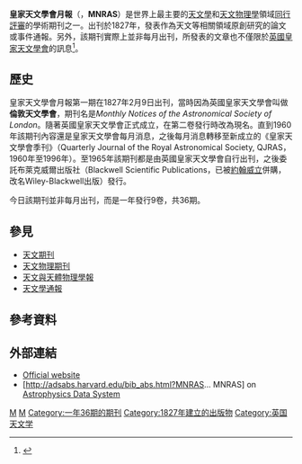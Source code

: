 {{Infobox Journal
| title        = Monthly Notices of the Royal Astronomical Society
|cover         =
| editor       = David Flower
| discipline   = [[天文學|天文學]]
| peer-reviewed=
| language     = [[英語|英語]]
| abbreviation = MNRAS
| publisher    = [[英國皇家天文學會|英國皇家天文學會]]委由{{link-en|威立－布萊克威爾|Wiley-Blackwell (publisher)}}出版 
| country      = [[英國|英國]]
| frequency    = 36期/年
| history      = 1827年至今
| openaccess   = 
| license      =
| impact       = 5.356
| impact-year  = 2019
| website      = http://www.wiley.com/bw/journal.asp?ref=0035-8711
| link1        = 
| link1-name   = 
| link2        = 
| link2-name   = 
| RSS          =  
| atom         = 
| JSTOR        = 
| OCLC         = 10340650
| LCCN         =  
| CODEN        =  MNRAA4
| ISSN         = 0035-8711
| eISSN        = 1365-2966
| boxwidth     =
}}

'''皇家天文學會月報'''（{{lang-en|'''Monthly Notices of the Royal Astronomical Society'''}}，'''MNRAS'''）是世界上最主要的[[天文學|天文學]]和[[天文物理學|天文物理學]]領域[[同行評審|同行評審]]的學術期刊之一。出刊於1827年，發表作為天文等相關領域原創研究的論文或事件通報。另外，該期刊實際上並非每月出刊，所發表的文章也不僅限於[[英國皇家天文學會|英國皇家天文學會]]的訊息<ref name=ag2008>
{{cite journal
| bibcode = 2008A&G....49e..14C
| title = Monthly Notices of the RAS
| author1 = Carswell
| first1 = Bob
| last2 = Clube
| first2 = Kim
| volume = 49
| issue = 5
| date = 2008
| pages = 14
| journal = Astronomy & Geophysics
| doi = 10.1111/j.1468-4004.2008.49514.x}}
</ref>。

== 歷史 ==
皇家天文學會月報第一期在1827年2月9日出刊，當時因為英國皇家天文學會叫做'''倫敦天文學會'''，期刊名是''Monthly Notices of the Astronomical Society of London''。隨著英國皇家天文學會正式成立，在第二卷發行時改為現名。直到1960年該期刊內容還是皇家天文學會每月消息，之後每月消息轉移至新成立的《皇家天文學會季刊》（Quarterly Journal of the Royal Astronomical Society, QJRAS，1960年至1996年）。至1965年該期刊都是由英國皇家天文學會自行出刊，之後委託布萊克威爾出版社（Blackwell Scientific Publications，已被[[約翰威立|約翰威立]]併購，改名Wiley-Blackwell出版）發行。

今日該期刊並非每月出刊，而是一年發行9卷，共36期。

== 參見 ==
* [[天文期刊|天文期刊]]
* [[天文物理期刊|天文物理期刊]]
* [[天文與天體物理學報|天文與天體物理學報]]
* [[天文學通報|天文學通報]]

== 參考資料 ==
{{reflist}}

== 外部連結 ==
* [http://www.wiley.com/bw/journal.asp?ref=0035-8711 Official website] {{Wayback|url=http://www.wiley.com/bw/journal.asp?ref=0035-8711 |date=20100312025603 }}
* [http://adsabs.harvard.edu/bib_abs.html?MNRAS... MNRAS] {{Wayback|url=http://adsabs.harvard.edu/bib_abs.html?MNRAS... |date=20110524081510 }} on [[Astrophysics_Data_System|Astrophysics Data System]]

{{英国皇家天文学会}}
[[Category:牛津大学出版社期刊|M]]
[[Category:天文學期刊|M]]
[[Category:一年36期的期刊|Category:一年36期的期刊]]
[[Category:1827年建立的出版物|Category:1827年建立的出版物]]
[[Category:英国天文学|Category:英国天文学]]